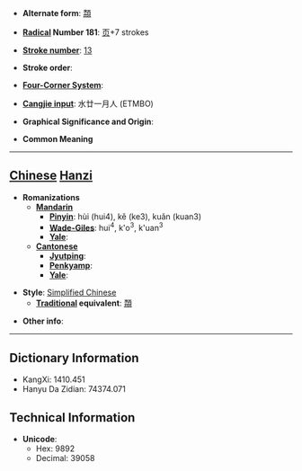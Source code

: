* '''Alternate form''': [[頮]]

* '''[[Wiktionary:Chinese radical index| Radical]] Number 181''': [[Wiktionary:Chinese radical index 页|页]]+7 strokes

* '''[[Wiktionary:Chinese total strokes index|Stroke number]]''': [[Wiktionary:Chinese total strokes index 13|13]]

* '''Stroke order''': 

* '''[[Wiktionary:Chinese four corner index|Four-Corner System]]''': 

* '''[[Wiktionary:Chinese Cangjie index|Cangjie input]]''': 水廿一月人 (ETMBO)

* '''Graphical Significance and Origin''': 

* '''Common Meaning'''

----

== [[Chinese]] [[Hanzi]] ==

* '''Romanizations'''
** '''[[Mandarin]]'''
*** '''[[Pinyin]]''': hùi (hui4), kě (ke3), kuǎn (kuan3)
*** '''[[Wade-Giles]]''': hui<sup>4</sup>, k'o<sup>3</sup>, k'uan<sup>3</sup>
*** '''[[Yale]]''': 
** '''[[Cantonese]]'''
*** '''[[Jyutping]]''':
*** '''[[Penkyamp]]''': 
*** '''[[Yale]]''': 

* '''Style''': [[Simplified Chinese]] 
** '''[[Traditional Chinese|Traditional]] equivalent''': [[頮]]

* '''Other info''': 

----

== Dictionary Information ==

* KangXi: 1410.451
* Hanyu Da Zidian: 74374.071

== Technical Information ==

* '''Unicode''':
** Hex: 9892
** Decimal: 39058